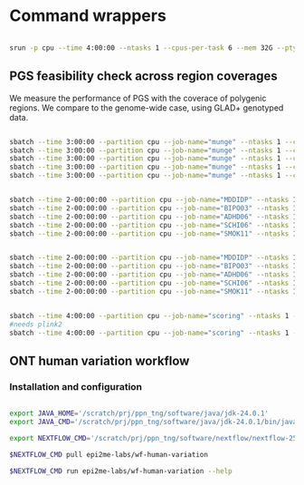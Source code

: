 # Command wrappers

```sh

srun -p cpu --time 4:00:00 --ntasks 1 --cpus-per-task 6 --mem 32G --pty /bin/bash

```

## PGS feasibility check across region coverages

We measure the performance of PGS with the coverace of polygenic regions. We compare to the genome-wide case, using GLAD+ genotyped data.

```sh

sbatch --time 3:00:00 --partition cpu --job-name="munge" --ntasks 1 --cpus-per-task 6 --mem 16G --wrap="Rscript ../manual_routines/prs-check-gladp.R MDDIDP" --output "prs.munge.cojo.MDDIDP.$(date +%Y%m%d).out.txt"
sbatch --time 3:00:00 --partition cpu --job-name="munge" --ntasks 1 --cpus-per-task 6 --mem 16G --wrap="Rscript ../manual_routines/prs-check-gladp.R BIPO03" --output "prs.munge.cojo.BIPO03.$(date +%Y%m%d).out.txt"
sbatch --time 3:00:00 --partition cpu --job-name="munge" --ntasks 1 --cpus-per-task 6 --mem 16G --wrap="Rscript ../manual_routines/prs-check-gladp.R ADHD06" --output "prs.munge.cojo.ADHD06.$(date +%Y%m%d).out.txt"
sbatch --time 3:00:00 --partition cpu --job-name="munge" --ntasks 1 --cpus-per-task 6 --mem 16G --wrap="Rscript ../manual_routines/prs-check-gladp.R SCHI06" --output "prs.munge.cojo.SCHI06.$(date +%Y%m%d).out.txt"
sbatch --time 3:00:00 --partition cpu --job-name="munge" --ntasks 1 --cpus-per-task 6 --mem 16G --wrap="Rscript ../manual_routines/prs-check-gladp.R SMOK11" --output "prs.munge.cojo.SMOK11.$(date +%Y%m%d).out.txt"


sbatch --time 2-00:00:00 --partition cpu --job-name="MDDIDP" --ntasks 1 --cpus-per-task 6 --mem 16G --wrap="Rscript ../manual_routines/prs-check-gladp.R MDDIDP" --output "sbayesrc.tidyimpute.MDDIDP.$(date +%Y%m%d).out.txt"
sbatch --time 2-00:00:00 --partition cpu --job-name="BIPO03" --ntasks 1 --cpus-per-task 6 --mem 16G --wrap="Rscript ../manual_routines/prs-check-gladp.R BIPO03" --output "sbayesrc.tidyimpute.BIPO03.$(date +%Y%m%d).out.txt"
sbatch --time 2-00:00:00 --partition cpu --job-name="ADHD06" --ntasks 1 --cpus-per-task 6 --mem 16G --wrap="Rscript ../manual_routines/prs-check-gladp.R ADHD06" --output "sbayesrc.tidyimpute.ADHD06.$(date +%Y%m%d).out.txt"
sbatch --time 2-00:00:00 --partition cpu --job-name="SCHI06" --ntasks 1 --cpus-per-task 6 --mem 16G --wrap="Rscript ../manual_routines/prs-check-gladp.R SCHI06" --output "sbayesrc.tidyimpute.SCHI06.$(date +%Y%m%d).out.txt"
sbatch --time 2-00:00:00 --partition cpu --job-name="SMOK11" --ntasks 1 --cpus-per-task 6 --mem 16G --wrap="Rscript ../manual_routines/prs-check-gladp.R SMOK11" --output "sbayesrc.tidyimpute.SMOK11.$(date +%Y%m%d).out.txt"


sbatch --time 2-00:00:00 --partition cpu --job-name="MDDIDP" --ntasks 1 --cpus-per-task 8 --mem 32G --wrap="Rscript ../manual_routines/prs-check-gladp.R MDDIDP" --output "sbayesrc.score.MDDIDP.$(date +%Y%m%d).out.txt"
sbatch --time 2-00:00:00 --partition cpu --job-name="BIPO03" --ntasks 1 --cpus-per-task 8 --mem 32G --wrap="Rscript ../manual_routines/prs-check-gladp.R BIPO03" --output "sbayesrc.score.BIPO03.$(date +%Y%m%d).out.txt"
sbatch --time 2-00:00:00 --partition cpu --job-name="ADHD06" --ntasks 1 --cpus-per-task 8 --mem 32G --wrap="Rscript ../manual_routines/prs-check-gladp.R ADHD06" --output "sbayesrc.score.ADHD06.$(date +%Y%m%d).out.txt"
sbatch --time 2-00:00:00 --partition cpu --job-name="SCHI06" --ntasks 1 --cpus-per-task 8 --mem 32G --wrap="Rscript ../manual_routines/prs-check-gladp.R SCHI06" --output "sbayesrc.score.SCHI06.$(date +%Y%m%d).out.txt"
sbatch --time 2-00:00:00 --partition cpu --job-name="SMOK11" --ntasks 1 --cpus-per-task 8 --mem 32G --wrap="Rscript ../manual_routines/prs-check-gladp.R SMOK11" --output "sbayesrc.score.SMOK11.$(date +%Y%m%d).out.txt"


sbatch --time 4:00:00 --partition cpu --job-name="scoring" --ntasks 1 --cpus-per-task 6 --mem 16G --wrap="Rscript ../manual_routines/prs-check-gladp.R" --output "sbayesrc.scoring.baseline.$(date +%Y%m%d).out.txt"
#needs plink2
sbatch --time 4:00:00 --partition cpu --job-name="scoring" --ntasks 1 --cpus-per-task 6 --mem 16G --wrap="Rscript ../manual_routines/prs-check-gladp.R" --output "sbayesrc.scoring.allPolygenic.$(date +%Y%m%d).out.txt"

```

## ONT human variation workflow

### Installation and configuration

```sh

export JAVA_HOME='/scratch/prj/ppn_tng/software/java/jdk-24.0.1'
export JAVA_CMD='/scratch/prj/ppn_tng/software/java/jdk-24.0.1/bin/java'

export NEXTFLOW_CMD='/scratch/prj/ppn_tng/software/nextflow/nextflow-25.04.4-dist'

$NEXTFLOW_CMD pull epi2me-labs/wf-human-variation

$NEXTFLOW_CMD run epi2me-labs/wf-human-variation --help

```






